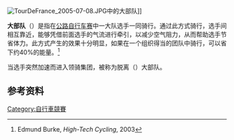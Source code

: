 {{noteTA
|T=zh-hans:大部队; zh-hant:主車群;
|1=zh-hans:大部队; zh-hant:主車群;
}}
[[File:TourDeFrance_2005-07-08.JPG|thumb]]中的大部队]]

'''大部队'''（{{lang-fr|peloton}}）是指在[[公路自行车赛|公路自行车赛]]中一大队选手一同骑行。通过此方式骑行，选手间相互靠近，能够凭借前面选手的气流进行牵引，以减少空气阻力，从而帮助选手节省体力。此方式产生的效果十分明显，如果在一个组织得当的团队中骑行，可以省下约40%的能量。<ref>Edmund Burke, ''High-Tech Cycling'', 2003</ref>

当选手突然加速而进入领骑集团，被称为脱离（{{lang|en|break away}}）大部队。

== 参考资料 ==
{{Commonscat|Peloton}}
{{reflist}}

{{体育小作品}}

[[Category:自行車競賽|Category:自行車競賽]]